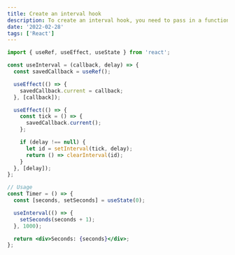 ```yaml
---
title: Create an interval hook
description: To create an interval hook, you need to pass in a function that will be called every interval with the arguments passed in the hook.
date: '2022-02-28'
tags: ['React']
---
```


```jsx
import { useRef, useEffect, useState } from 'react';

const useInterval = (callback, delay) => {
  const savedCallback = useRef();

  useEffect(() => {
    savedCallback.current = callback;
  }, [callback]);

  useEffect(() => {
    const tick = () => {
      savedCallback.current();
    };

    if (delay !== null) {
      let id = setInterval(tick, delay);
      return () => clearInterval(id);
    }
  }, [delay]);
};

// Usage
const Timer = () => {
  const [seconds, setSeconds] = useState(0);

  useInterval(() => {
    setSeconds(seconds + 1);
  }, 1000);

  return <div>Seconds: {seconds}</div>;
};
```
